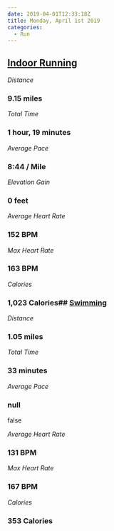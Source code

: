 ```yaml
---
date: 2019-04-01T12:33:18Z
title: Monday, April 1st 2019
categories:
  - Run
---
```

## [Indoor Running](https://www.strava.com/activities/2257227896)

_Distance_

### 9.15 miles

_Total Time_

### 1 hour, 19 minutes

_Average Pace_

### 8:44 / Mile

_Elevation Gain_

### 0 feet

_Average Heart Rate_

### 152 BPM

_Max Heart Rate_

### 163 BPM

_Calories_

### 1,023 Calories## [Swimming](https://www.strava.com/activities/2258422894)

_Distance_

### 1.05 miles

_Total Time_

### 33 minutes

_Average Pace_

### null

false

_Average Heart Rate_

### 131 BPM

_Max Heart Rate_

### 167 BPM

_Calories_

### 353 Calories